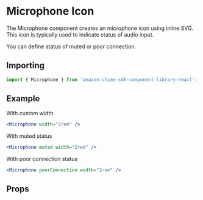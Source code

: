 

# Microphone Icon

The Microphone component creates an microphone icon using inline SVG. This icon is typically used to indicate status of audio input.

You can define status of muted or poor connection.

## Importing

```javascript
import { Microphone } from 'amazon-chime-sdk-component-library-react';
```

## Example

With custom width

<ThemeProvider theme={lightTheme}>
  <Preview>
    <Microphone width="2rem" />
  </Preview>
</ThemeProvider>

```jsx
<Microphone width="2rem" />
```

With muted status

<ThemeProvider theme={lightTheme}>
  <Preview>
    <Microphone muted width="2rem" />
  </Preview>
</ThemeProvider>

```jsx
<Microphone muted width="2rem" />
```

With poor connection status

<ThemeProvider theme={lightTheme}>
  <Preview>
    <Microphone poorConnection width="2rem" />
  </Preview>
</ThemeProvider>

```jsx
<Microphone poorConnection width="2rem" />
```

## Props

<Props of={Microphone} />
